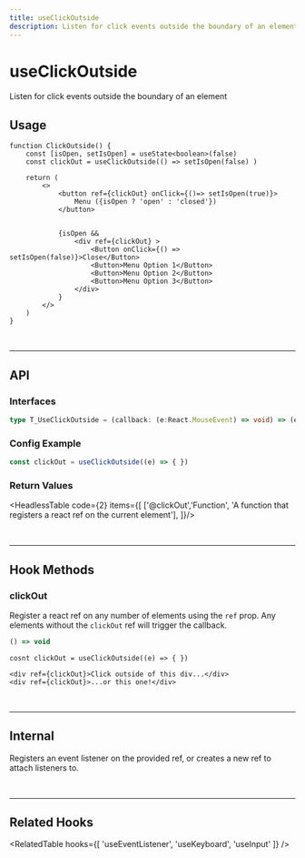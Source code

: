 ```yaml
---
title: useClickOutside
description: Listen for click events outside the boundary of an element
---
```



# 

<MainText>
<h1>useClickOutside</h1>
Listen for click events outside the boundary of an element
</MainText>

<!--meta-section-break-->

<StatusBadge status={1} />




## Usage



<Tabs>

<TabItem value='sim' label="Simple">

```tsx live 
function ClickOutside() {
    const [isOpen, setIsOpen] = useState<boolean>(false)
    const clickOut = useClickOutside(() => setIsOpen(false) )

    return (
        <>
            <button ref={clickOut} onClick={()=> setIsOpen(true)}>
                Menu ({isOpen ? 'open' : 'closed'})
            </button>


            {isOpen &&
                <div ref={clickOut} >
                    <Button onClick={() => setIsOpen(false)}>Close</Button>
                    <Button>Menu Option 1</Button>
                    <Button>Menu Option 2</Button>
                    <Button>Menu Option 3</Button>
                </div>
            }
        </>
    )
}
``` 

</TabItem>


</Tabs>











<br />
<hr />

<!--=========================================================================-->

## API 


### Interfaces

```ts
type T_UseClickOutside = (callback: (e:React.MouseEvent) => void) => (el:any) => void;
```



### Config Example

```ts
const clickOut = useClickOutside((e) => { })
```




### Return Values

<HeadlessTable code={2} items={[
    ['@clickOut','Function', 'A function that registers a react ref on the current element'],
]}/>







<br />
<hr />

<!--=========================================================================-->



## Hook Methods

<Card>

### clickOut
Register a react ref on any number of elements using the `ref` prop. Any elements without the `clickOut`
ref will trigger the callback.

```ts
() => void 
```
```tsx
cosnt clickOut = useClickOutside((e) => { })

<div ref={clickOut}>Click outside of this div...</div>
<div ref={clickOut}>...or this one!</div>
```

</Card>



<br />
<hr />

<!--=========================================================================-->



## Internal

<StatusBadge status={0} />

Registers an event listener on the provided ref, or creates a new ref to attach 
listeners to.





<br />
<hr />

<!--=========================================================================-->



## Related Hooks


<RelatedTable hooks={[
  'useEventListener', 'useKeyboard', 'useInput'
]} />



<!-- 
ignore:
    ## Hook Methods
-->